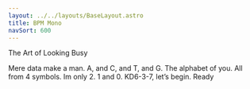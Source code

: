 ```yaml
---
layout: ../../layouts/BaseLayout.astro
title: BPM Mono
navSort: 600
---
```


The Art of Looking Busy

Mere data make a man. A, and C, and T, and G. The alphabet of you. All from 4 symbols. Im only 2. 1 and 0. KD6-3-7, let’s begin. Ready

